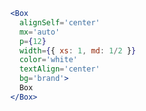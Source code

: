 ```jsx
  <Box
    alignSelf='center'
    mx='auto'
    p={12}
    width={{ xs: 1, md: 1/2 }}
    color='white'
    textAlign='center'
    bg='brand'>
    Box
  </Box>
```